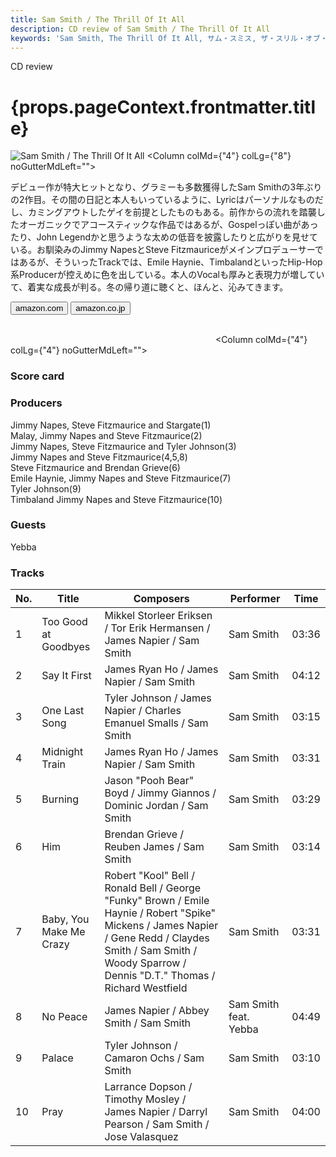 ```yaml
---
title: Sam Smith / The Thrill Of It All
description: CD review of Sam Smith / The Thrill Of It All
keywords: 'Sam Smith, The Thrill Of It All, サム・スミス, ザ・スリル・オブ・イット・オール'
---
```




<p className="largeP">CD review</p>
<h1 className="h1--no--margin">{props.pageContext.frontmatter.title}</h1>

<Row  className="image-card-group">
	<Column colMd={"3"} colLg={"4"} noGutterMdLeft="">
       <ImageCard>

![Sam Smith / The Thrill Of It All](../../images/cd/samsmith2L.jpg) 
</ImageCard>
	</Column>
	<Column colMd={"4"} colLg={"8"} noGutterMdLeft="">
	<p>
	デビュー作が特大ヒットとなり、グラミーも多数獲得したSam Smithの3年ぶりの2作目。その間の日記と本人もいっているように、Lyricはパーソナルなものだし、カミングアウトしたゲイを前提としたものもある。前作からの流れを踏襲したオーガニックでアコースティックな作品ではあるが、Gospelっぽい曲があったり、John Legendかと思うような太めの低音を披露したりと広がりを見せている。お馴染みのJimmy NapesとSteve Fitzmauriceがメインプロデューサーではあるが、そういったTrackでは、Emile Haynie、TimbalandといったHip-Hop系Producerが控えめに色を出している。本人のVocalも厚みと表現力が増していて、着実な成長が判る。冬の帰り道に聴くと、ほんと、沁みてきます。
	</p>
	<div>
	  <Button href="https://amzn.to/39mn853" kind="primary" size="small" renderIcon={ArrowUpRight24}>
      amazon.com
    </Button>
    <Button href="https://amzn.to/39mINdB" kind="secondary" size="small" renderIcon={ArrowUpRight24}>
      amazon.co.jp
    </Button>
	</div>
	<a href="https://geo.music.apple.com/jp/album/the-thrill-of-it-all/1440874612?mt=1&app=music&ls=1&at=11lcug" style="display:inline-block;overflow:hidden;background:url(https://linkmaker.itunes.apple.com/ja-jp/lockup.svg?releaseDate=2017-11-03&kind=album&bubble=apple_music&style=mono-black) no-repeat;width:180px;height:45px;"></a>
	<a href="https://geo.music.apple.com/jp/album/the-thrill-of-it-all/1440874612?app=itunes&at=11lcug" style="display:inline-block;overflow:hidden;background:url(https://linkmaker.itunes.apple.com/ja-jp/badge-lrg.svg?releaseDate=2017-11-03&kind=album&bubble=itunes_music) no-repeat;width:140px;height:45px;"></a>
	</Column>
</Row>
<Row >
	<Column colMd={"4"} colLg={"4"} noGutterMdLeft="">
<div>
    <h3>Score card</h3>
	<SliderJS1 value="5" />
    <SliderJS2 value="1" />
	<SliderJS3 value="1" />
    <SliderJS4 value="9" />
</div>
</Column>
<Column colMd={"8"} colLg={"8"} noGutterMdLeft="">
<div>
<h3>Producers</h3>
<p>
Jimmy Napes, Steve Fitzmaurice and Stargate(1)
<br/>Malay, Jimmy Napes and Steve Fitzmaurice(2)
<br/>Jimmy Napes, Steve Fitzmaurice and Tyler Johnson(3)
<br/>Jimmy Napes and Steve Fitzmaurice(4,5,8)
<br/>Steve Fitzmaurice and Brendan Grieve(6)
<br/>Emile Haynie, Jimmy Napes and Steve Fitzmaurice(7)
<br/>Tyler Johnson(9)
<br/>Timbaland Jimmy Napes and Steve Fitzmaurice(10)
</p>
<h3>Guests</h3>
<p>
Yebba
</p>
</div>
</Column>
</Row>

<h3>Tracks</h3>

| No. |	 Title                  |	 Composers                                                                                                                                                                                                      |	 Performer         	| Time	|
| --- |	----------------------- | ----------------------------------------------------------------------------------------------------------------------------------------------------------------------------------------------------------------- | ---------------------	| ----- |
| 1	  |	Too Good at Goodbyes   	| Mikkel Storleer Eriksen / Tor Erik Hermansen / James Napier / Sam Smith                                                                                                                                          	| Sam Smith            	| 03:36 |
| 2	  |	Say It First           	| James Ryan Ho / James Napier / Sam Smith                                                                                                                                                                         	| Sam Smith            	| 04:12 |
| 3	  |	One Last Song          	| Tyler Johnson / James Napier / Charles Emanuel Smalls / Sam Smith                                                                                                                                                	| Sam Smith            	| 03:15 |
| 4	  |	Midnight Train         	| James Ryan Ho / James Napier / Sam Smith                                                                                                                                                                         	| Sam Smith            	| 03:31 |
| 5	  |	Burning                	| Jason "Pooh Bear" Boyd / Jimmy Giannos / Dominic Jordan / Sam Smith                                                                                                                                              	| Sam Smith            	| 03:29 |
| 6	  |	Him                    	| Brendan Grieve / Reuben James / Sam Smith                                                                                                                                                                        	| Sam Smith            	| 03:14 |
| 7	  |	Baby, You Make Me Crazy	| Robert "Kool" Bell / Ronald Bell / George "Funky" Brown / Emile Haynie / Robert "Spike" Mickens / James Napier / Gene Redd / Claydes Smith / Sam Smith / Woody Sparrow / Dennis "D.T." Thomas / Richard Westfield	| Sam Smith            	| 03:31 |
| 8	  |	No Peace               	| James Napier / Abbey Smith / Sam Smith                                                                                                                                                                           	| Sam Smith feat. Yebba	| 04:49 |
| 9	  |	Palace                 	| Tyler Johnson / Camaron Ochs / Sam Smith                                                                                                                                                                         	| Sam Smith            	| 03:10 |
| 10  |	Pray                   	| Larrance Dopson / Timothy Mosley / James Napier / Darryl Pearson / Sam Smith / Jose Valasquez                                                                                                                    	| Sam Smith            	| 04:00 |
